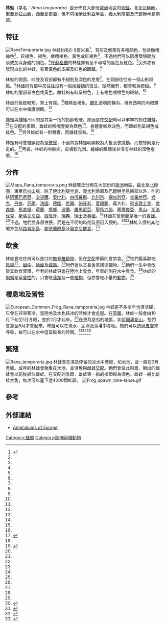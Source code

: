 {{Speciesbox
| name = 林蛙
| status = LC
| status_system = iucn3.1
| trend = stable
| status_ref = <ref name=iucn>{{IUCN2006|assessors=Kuzmin, S. ''et al''. |year=2004|id=58734|title=Rana temporaria|downloaded=2006-05-12}}</ref>
| image = Common Frog in Norway, 2007.jpg
| image_width = 300px
| genus = Rana
| species = temporaria
| authority = [[卡爾·林奈|Linnaeus]]，1758
}}
'''林蛙'''（学名：''Rana temporaria''）是分佈在大部份[[歐洲|歐洲]]地區的[[青蛙|青蛙]]。北至[[北極圈|北極圈]]，東至[[烏拉山脈|烏拉山脈]]，西至[[愛爾蘭|愛爾蘭]]，但不包括[[伊比利亞半島|伊比利亞半島]]、[[義大利|義大利]]南部及[[巴爾幹半島|巴爾幹半島]]南部。

== 特征 ==
[[File:RanaTemporaria.jpg|thumb]]
林蛙約有6-9厘米長<ref name="Complete">{{cite book en |last= Sterry|first= Paul|title= Complete British Wildlife Photoguide|url= https://archive.org/details/collinscompleteb0000ster|year= 1997|publisher=HarperCollins|location=London|isbn= 0 583 33638 8}}</ref>，背部及側面有多種顏色，包括橄欖綠色<ref name="BBC"/>、灰褐色、褐色、橄欖褐色、黃色或紅褐色<ref name="Amphibia"/>，不過牠們可以因應環境而放淡或加深身體的顏色。<ref name="BBC"/>在[[蘇格蘭|蘇格蘭]]的林蛙亦有呈不尋常的黑色及紅色。<ref name="BBC"/>另外亦有發現[[白化症|白化]]的林蛙，有著黃色的[[皮膚|皮膚]]及紅色的[[眼睛|眼睛]]。<ref name="BBC"/>

林蛙的側面、四肢及背部都有不規則及深色的疙瘩<ref name="BBC"/>，在頸部往往有一個山形斑點。<ref name="Amphibia"/>林蛙的背部中央往往沒有一般[[兩棲類|兩棲類]]的斑汶，縱然擁有，都會較為模糊。<ref name="Amphibia"/>林蛙的腹部呈白色或黃色，雌蛙的有時呈橙色，上有褐色或橙色的斑點。<ref name="BBC"/>

林蛙的後肢較短，掌上有蹼。<ref name="BBC"/>眼睛呈褐色，[[瞳孔|瞳孔]]透明而橫向，擁有透明的內眼簾可以在水中保護眼睛。<ref name="BBC"/>

雄蛙與雌蛙不同的是其第一指的指節較硬，原因是在[[交配|交配]]時可以牢牢的抓住雌蛙。<ref name="Complete"/>在交配的季節，雄蛙的喉嚨會變為藍色<ref name="Complete"/>，身體會較為淡色，而雌蛙則呈褐色或紅色。<ref name="Amphibia"/>另外雄蛙有一對聲囊，而雌蛙沒有。<ref name="Amphibia"/>

林蛙有時會被誤認為是[[蟾蜍|蟾蜍]]，不過其實林蛙明顯較為大隻及會跳動，而蟾蜍則是行走的。<ref name="RAUK">{{cite web|url= http://www.herpetofauna.co.uk/common_frog.htm|title= Common Frog - Rana temporaria - Native|accessdate= 2007-08-09|format= HTML|work= herpetofauna.co.uk|publisher= Reptiles and Amphibians of the UK|archive-date= 2021-02-27|archive-url= https://web.archive.org/web/20210227183208/http://www.herpetofauna.co.uk/common_frog.htm|dead-url= no}}</ref>再者，林蛙的吻較尖，皮膚較光滑。蟾蜍的眼睛後並沒有林蛙的深色疙瘩。<ref name="RAUK"/>

== 分佈 ==
[[File:Mapa_Rana_temporaria.png|thumb]]
林蛙廣泛分佈在大部份的[[歐洲|歐洲]]地區，最北至[[北極圈|北極圈]]，東至[[烏拉山脈|烏拉山脈]]，除了[[伊比利亞半島|伊比利亞半島]]、[[義大利|義大利]]南部及[[巴爾幹半島|巴爾幹半島]]南部以外，則包括[[阿爾巴尼亞|阿爾巴尼亞]]、[[安道爾|安道爾]]、[[奧地利|奧地利]]、[[白俄羅斯|白俄羅斯]]、[[比利時|比利時]]、[[保加利亞|保加利亞]]、[[克羅地亞|克羅地亞]]、[[捷克|捷克]]、[[丹麥|丹麥]]、[[芬蘭|芬蘭]]、[[法國|法國]]、[[德國|德國]]、[[希臘|希臘]]、[[匈牙利|匈牙利]]、[[愛爾蘭|愛爾蘭]]、義大利、[[列支敦士登|列支敦士登]]、[[盧森堡|盧森堡]]、[[馬其頓|馬其頓]]、[[荷蘭|荷蘭]]、[[挪威|挪威]]、[[波蘭|波蘭]]、[[羅馬尼亞|羅馬尼亞]]、[[聖馬力諾|聖馬力諾]]、[[塞爾維亞|塞爾維亞]]、[[黑山|黑山]]、[[斯洛伐克|斯洛伐克]]、[[斯洛文尼亞|斯洛文尼亞]]、[[西班牙|西班牙]]、[[瑞典|瑞典]]、[[瑞士|瑞士]]及[[英國|英國]]。<ref>{{cite web|url= http://www.iucnredlist.org/search/details.php/58734/all|title= Rana temporaria|accessdate= 2007-08-09|last= Kuzmin|first= S.|year= 2004|format= HTML|work= The IUCN Redlist of Threatened Species|publisher= IUCN|archive-date= 2008-09-26|archive-url= https://web.archive.org/web/20080926025216/http://www.iucnredlist.org/search/details.php/58734/all|dead-url= no}}</ref>林蛙在愛爾蘭是唯一的[[青蛙|青蛙]]。<ref name="enfo"/>不過，牠們並非原住民，而是在不明的時間及原因入侵的。<ref name="Complete"/><ref name="BBC"/>林蛙入侵的其他地方包括[[路易斯島|路易斯島]]、[[謝德蘭群島|謝德蘭群島]]及[[奧克尼群島|奧克尼群島]]。<ref name="BBC"/>

== 飲食 ==
林蛙會吃任何可以進口的[[無脊椎動物|無脊椎動物]]，但在[[交配|交配]]季節則會禁食。<ref name="BBC"/>牠們最喜歡吃[[昆蟲|昆蟲]]<ref name="Amphibia"/>、[[蝸牛|蝸牛]]、[[蛞蝓|蛞蝓]]及[[蠕蟲|蠕蟲]]。<ref name="BBC"/>牠們會以其長舌來捕捉獵物。<ref name="BBC"/>牠們一生中會改變其飲食習慣，年老的林蛙只會在陸地上覓食，年青的則在水中覓食。<ref name="BBC"/>林蛙的[[蝌蚪|蝌蚪]]是[[草食性|草食性]]的，只會吃[[藻類|藻類]]及一些[[植物|植物]]，但亦會吃小量的[[動物|動物]]。<ref name="Amphibia"/>

== 棲息地及習性 ==
[[File:European_Common_Frog_Rana_temporaria.jpg|thumb]]
林蛙差不多全年也很活躍，只會在非常寒冷，當陸地及水也結冰的時候才會[[冬眠|冬眠]]。在[[英國|英國]]，林蛙一般會由10月下旬至1月冬眠，並於2月才起來。<ref name="enfo">{{cite web|url=http://www.enfo.ie/leaflets/bs33.htm |title=The Common Frog - (Rana temporaria) |accessdate=2007-08-09 |format=HTML |work=enfo.ie |publisher=ENFO |deadurl=yes |archiveurl=https://web.archive.org/web/20070928111934/http://www.enfo.ie/leaflets/bs33.htm |archivedate=2007-09-28 }}</ref>在更為惡劣的地區，如[[阿爾卑斯山|阿爾卑斯山]]，牠們會遲至6月才會起來。林蛙可以在流水、泥濘及葉堆中冬眠。牠們可以透過[[皮膚|皮膚]]來呼吸，故可以在水中逗留較長的時間。<ref name="BBC">{{cite web|url= http://www.bbc.co.uk/nature/wildfacts/factfiles/483.shtml|title= Common frog, grass frog|accessdate= 2007-08-09|format= HTML|work= bbc.co.uk science and nature|publisher= BBC|archive-date= 2007-01-27|archive-url= https://web.archive.org/web/20070127173315/http://www.bbc.co.uk/nature/wildfacts/factfiles/483.shtml|dead-url= no}}</ref><ref name="Amphibia">{{cite web|url= http://www.amphibiaweb.org/cgi-bin/amphib_query?where-genus=Rana&where-species=temporaria|title= Rana temporia|accessdate= 2007-08-09|last= Sergius L.|first= Kuzmin|date= 1999-11-10|format= HTML|publisher= AmphibiaWeb|archive-date= 2014-10-14|archive-url= https://web.archive.org/web/20141014172854/http://www.amphibiaweb.org/cgi-bin/amphib_query?where-genus=Rana&where-species=temporaria|dead-url= no}}</ref><ref>{{cite web|url= http://www.lbap.org.uk/bap/urban/Microsoft%20Word%20-%20Common%20Frog%20final.pdf|title= Common Frog final|accessdate= 2007-08-09|last= Dunlop|first= David|coauthors= |date= 2004-02-26|format= PDF|publisher= Lancashire BAP|archive-date= 2007-09-27|archive-url= https://web.archive.org/web/20070927161321/http://www.lbap.org.uk/bap/urban/Microsoft%20Word%20-%20Common%20Frog%20final.pdf|dead-url= no}}</ref>

== 繁殖 ==
[[File:Rana_temporaria.jpg|thumb]]
林蛙會在淺及停留的淡水中產卵，如水池，並一般在3月產卵。成年的林蛙會聚集在水池，並爭奪與雌蛙[[交配|交配]]。牠們會彼此叫囂，勝出的雄蛙會以前肢抓住雌蛙。在交配的季節，雄蛙第一指的指節較為深色。雌蛙一般比雄蛙大隻，每次可以產下達4000顆蛙卵。
[[File:Frog_spawn_time-lapse.gif|thumb]]

== 參考 ==
{{commons|Rana temporaria}}
{{wikispecies|Rana temporaria}}
{{reflist}}

== 外部連結 ==
* [http://www.herp.it/ Amphibians of Europe] {{Wayback|url=http://www.herp.it/ |date=20150311173143 }}
{{Taxonbar|from=Q27465}}

[[Category:蛙屬|Category:蛙屬]]
[[Category:歐洲兩棲動物|Category:歐洲兩棲動物]]